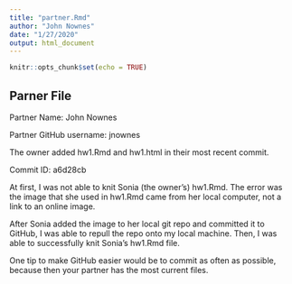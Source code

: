 ```yaml
---
title: "partner.Rmd"
author: "John Nownes"
date: "1/27/2020"
output: html_document
---
```


```r
knitr::opts_chunk$set(echo = TRUE)
```

## Parner File

Partner Name: John Nownes

Partner GitHub username: jnownes

The owner added hw1.Rmd and hw1.html in their most recent commit.

Commit ID: a6d28cb

At first, I was not able to knit Sonia (the owner's) hw1.Rmd. The error was the image that she used in hw1.Rmd came from her local computer, not a link to an online image.

After Sonia added the image to her local git repo and committed it to GitHub, I was able to repull the repo onto my local machine. Then, I was able to successfully knit Sonia's hw1.Rmd file.

One tip to make GitHub easier would be to commit as often as possible, because then your partner has the most current files.